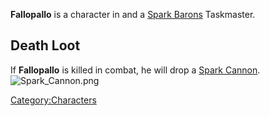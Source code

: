 {{Character
| race = Kra'deshi
| location = Havaria - Murder Bay
| faction = spark barons
| title = Taskmaster
}}

{{quote|Fallopallo's brood is likely disappointed in his choice of career, considering Fallopallo was the name of a famous Heshian priest.|Fallopallo's Compendium Description}}'''Fallopallo''' is a character in {{Gamename}} and a [[Spark Barons]] Taskmaster.

== Death Loot ==
If '''Fallopallo''' is killed in combat, he will drop a [[Spark Cannon]].
[[File:Spark Cannon.png|none|thumb]]
<br />
[[Category:Characters]]